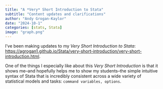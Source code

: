 ```yaml
---
title: "A *Very* Short Introduction to Stata"
subtitle: "Content updates and clarifications"
author: "Andy Grogan-Kaylor" 
date: "2024-10-1"
categories: [stats, Stata]
image: "graph.png"
---
```


I've been making updates to my *Very Short Introduction to Stata*: [https://agrogan1.github.io/Stata/very-short-introduction/very-short-introduction.html](https://agrogan1.github.io/Stata/very-short-introduction/very-short-introduction.html).

One of the things I especially like about this *Very Short Introduction* is that it shows me--and hopefully helps me to show my students--the simple intuitive syntax of Stata that is incredibly consistent across a wide variety of statistical models and tasks: `command variables, options`.





